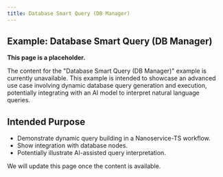 ```yaml
---
title: Database Smart Query (DB Manager)
---
```


## Example: Database Smart Query (DB Manager)

**This page is a placeholder.**

The content for the "Database Smart Query (DB Manager)" example is currently unavailable. This example is intended to showcase an advanced use case involving dynamic database query generation and execution, potentially integrating with an AI model to interpret natural language queries.

## Intended Purpose

*   Demonstrate dynamic query building in a Nanoservice-TS workflow.
*   Show integration with database nodes.
*   Potentially illustrate AI-assisted query interpretation.

We will update this page once the content is available.

